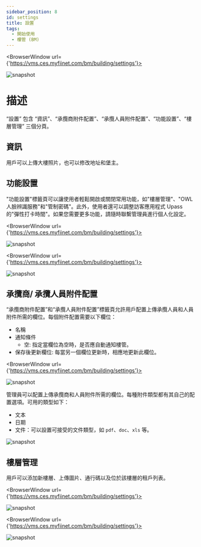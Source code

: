 ---
sidebar_position: 8
id: settings
title: 設置
tags:
  - 開始使用
  - 樓管 (BM)
---


<BrowserWindow url={'https://vms.ces.myfiinet.com/bm/building/settings'}>

![snapshot](/assets/bm/bm-settings-info-zh-hant.png)

</BrowserWindow>

# 描述

“設置” 包含 “資訊”、“承攬商附件配置”、“承攬人員附件配置”、“功能設置”、“樓層管理” 三個分頁。

## 資訊

用戶可以上傳大樓照片，也可以修改地址和堡主。

## 功能設置

"功能設置"標籤頁可以讓使用者輕鬆開啟或關閉常用功能，如"樓層管理"、"OWL 人臉辨識服務"和"管制密碼"。此外，使用者還可以調整訪客應用程式 Upass 的"彈性打卡時間"。如果您需要更多功能，請隨時聯繫管理員進行個人化設定。

<BrowserWindow url={'https://vms.ces.myfiinet.com/bm/building/settings'}>

![snapshot](/assets/bm/bm-settings-functions-zh-hant.png)

</BrowserWindow>

<BrowserWindow url={'https://vms.ces.myfiinet.com/bm/building/settings'}>

![snapshot](/assets/bm/bm-settings-functions-customized-zh-hant.png)

</BrowserWindow>

## 承攬商/ 承攬人員附件配置

“承攬商附件配置”和“承攬人員附件配置”標籤頁允許用戶配置上傳承攬人員和人員附件所需的欄位。每個附件配置需要以下欄位：

- 名稱
- 通知條件
  - 空: 指定當欄位為空時，是否應自動通知樓管。
- 保存後更新欄位: 每當另一個欄位更新時，相應地更新此欄位。

<BrowserWindow url={'https://vms.ces.myfiinet.com/bm/building/settings'}>

![snapshot](/assets/bm/bm-settings-attachment-config-zh-hant.png)

</BrowserWindow>

<Tabs>
  <TabItem value="type" label="附件类型" default>

管理員可以配置上傳承攬商和人員附件所需的欄位。每種附件類型都有其自己的配置選項。可用的類型如下：

- 文本
- 日期
- 文件：可以設置可接受的文件類型，如 `pdf`、`doc`、`xls` 等。

![snapshot](/assets/bm/bm-settings-attachment-config-type-zh-hant.png)

  </TabItem>
</Tabs>

## 樓層管理

用戶可以添加新樓層、上傳圖片、通行碼以及位於該樓層的租戶列表。

<BrowserWindow url={'https://vms.ces.myfiinet.com/bm/building/settings'}>

![snapshot](/assets/bm/bm-settings-floor-planner-zh-hant.png)

</BrowserWindow>

<BrowserWindow url={'https://vms.ces.myfiinet.com/bm/building/settings'}>

![snapshot](/assets/bm/bm-settings-floor-zh-hant.png)

</BrowserWindow>
